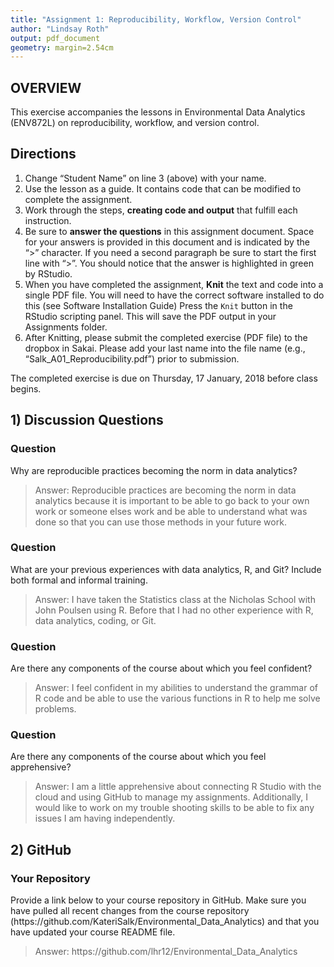 ```yaml
---
title: "Assignment 1: Reproducibility, Workflow, Version Control"
author: "Lindsay Roth"
output: pdf_document
geometry: margin=2.54cm
---
```


## OVERVIEW

This exercise accompanies the lessons in Environmental Data Analytics (ENV872L) on reproducibility, workflow, and version control. 

## Directions
1. Change "Student Name" on line 3 (above) with your name.
2. Use the lesson as a guide. It contains code that can be modified to complete the assignment.
3. Work through the steps, **creating code and output** that fulfill each instruction.
4. Be sure to **answer the questions** in this assignment document.
Space for your answers is provided in this document and is indicated by the ">" character.
If you need a second paragraph be sure to start the first line with ">".
You should notice that the answer is highlighted in green by RStudio. 
6. When you have completed the assignment, **Knit** the text and code into a single PDF file.
You will need to have the correct software installed to do this (see Software Installation Guide)
Press the `Knit` button in the RStudio scripting panel.
This will save the PDF output in your Assignments folder.
8. After Knitting, please submit the completed exercise (PDF file) to the dropbox in Sakai. Please add your last name into the file name (e.g., "Salk_A01_Reproducibility.pdf") prior to submission.

The completed exercise is due on Thursday, 17 January, 2018 before class begins.

## 1) Discussion Questions

### Question
Why are reproducible practices becoming the norm in data analytics?

> Answer: Reproducible practices are becoming the norm in data analytics because it is important to be able to go back to your own work or someone elses work and be able to understand what was done so that you can use those methods in your future work.

### Question
What are your previous experiences with data analytics, R, and Git? Include both formal and informal training.

> Answer: I have taken the Statistics class at the Nicholas School with John Poulsen using R. Before that I had no other experience with R, data analytics, coding, or Git.

### Question
Are there any components of the course about which you feel confident?

> Answer: I feel confident in my abilities to understand the grammar of R code and be able to use the various functions in R to help me solve problems. 

### Question
Are there any components of the course about which you feel apprehensive?

> Answer: I am a little apprehensive about connecting R Studio with the cloud and using GitHub to manage my assignments. Additionally, I would like to work on my trouble shooting skills to be able to fix any issues I am having independently.


## 2) GitHub

### Your Repository
Provide a link below to your course repository in GitHub. Make sure you have pulled all recent changes from the course repository (https://github.com/KateriSalk/Environmental_Data_Analytics) and that you have updated your course README file. 

> Answer: https://github.com/lhr12/Environmental_Data_Analytics


